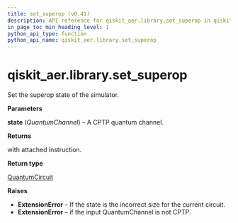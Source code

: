 ```yaml
---
title: set_superop (v0.41)
description: API reference for qiskit_aer.library.set_superop in qiskit v0.41
in_page_toc_min_heading_level: 1
python_api_type: function
python_api_name: qiskit_aer.library.set_superop
---
```


<span id="qiskit-aer-library-set-superop" />

# qiskit\_aer.library.set\_superop

<Function id="qiskit_aer.library.set_superop" isDedicatedPage={true} github="https://github.com/qiskit/qiskit-aer/tree/stable/0.11/qiskit_aer/library/set_instructions/set_superop.py" signature="set_superop(self, state)">
  Set the superop state of the simulator.

  **Parameters**

  **state** (*QuantumChannel*) – A CPTP quantum channel.

  **Returns**

  with attached instruction.

  **Return type**

  [QuantumCircuit](qiskit.circuit.QuantumCircuit "qiskit.circuit.QuantumCircuit")

  **Raises**

  *   **ExtensionError** – If the state is the incorrect size for the current circuit.
  *   **ExtensionError** – if the input QuantumChannel is not CPTP.
</Function>

